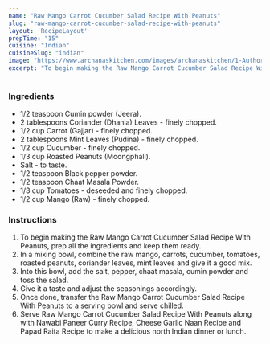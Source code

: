 ---
name: "Raw Mango Carrot Cucumber Salad Recipe With Peanuts"
slug: "raw-mango-carrot-cucumber-salad-recipe-with-peanuts"
layout: 'RecipeLayout'
prepTime: "15"
cuisine: "Indian"
cuisineSlug: "indian"
image: "https://www.archanaskitchen.com/images/archanaskitchen/1-Author/sneha-archanaskitchen.com/Raw__Mango_Carrot_Cucumber_Tomato_Peanut_Indian_Salad_Recipe__1600.jpg"
excerpt: "To begin making the Raw Mango Carrot Cucumber Salad Recipe With Peanuts, prep all the ingredients and keep them ready"
---

### Ingredients

- 1/2 teaspoon Cumin powder (Jeera).
- 2 tablespoons Coriander (Dhania) Leaves - finely chopped.
- 1/2 cup Carrot (Gajjar) - finely chopped.
- 2 tablespoons Mint Leaves (Pudina) - finely chopped.
- 1/2 cup Cucumber - finely chopped.
- 1/3 cup Roasted Peanuts (Moongphali).
- Salt - to taste.
- 1/2 teaspoon Black pepper powder.
- 1/2 teaspoon Chaat Masala Powder.
- 1/3 cup Tomatoes - deseeded and finely chopped.
- 1/2 cup Mango (Raw) - finely chopped.

### Instructions

1. To begin making the Raw Mango Carrot Cucumber Salad Recipe With Peanuts, prep all the ingredients and keep them ready.
1. In a mixing bowl, combine the raw mango, carrots, cucumber, tomatoes, roasted peanuts, coriander leaves, mint leaves and give it a good mix.
1. Into this bowl, add the salt, pepper, chaat masala, cumin powder and toss the salad.
1. Give it a taste and adjust the seasonings accordingly.
1. Once done, transfer the Raw Mango Carrot Cucumber Salad Recipe With Peanuts to a serving bowl and serve chilled.
1. Serve Raw Mango Carrot Cucumber Salad Recipe With Peanuts along with Nawabi Paneer Curry Recipe, Cheese Garlic Naan Recipe and Papad Raita Recipe to make a delicious north Indian dinner or lunch.
